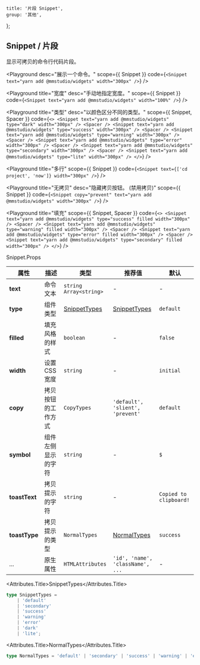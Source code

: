 
	title: '片段 Snippet',
	group: '其他',
};

## Snippet / 片段

显示可拷贝的命令行代码片段。

<Playground
	desc="展示一个命令。"
	scope={{ Snippet }}
	code={`
<Snippet text="yarn add @mmstudio/widgets" width="300px" />
`}
/>

<Playground
	title="宽度"
	desc="手动地指定宽度。"
	scope={{ Snippet }}
	code={`
<Snippet text="yarn add @mmstudio/widgets" width="100%" />
`}
/>

<Playground
	title="类型"
	desc="以颜色区分不同的类型。"
	scope={{ Snippet, Spacer }}
	code={`
<>
  <Snippet text="yarn add @mmstudio/widgets" type="dark" width="300px" />
  <Spacer />
  <Snippet text="yarn add @mmstudio/widgets" type="success" width="300px" />
  <Spacer />
  <Snippet text="yarn add @mmstudio/widgets" type="warning" width="300px" />
  <Spacer />
  <Snippet text="yarn add @mmstudio/widgets" type="error" width="300px" />
  <Spacer />
  <Snippet text="yarn add @mmstudio/widgets" type="secondary" width="300px" />
  <Spacer />
  <Snippet text="yarn add @mmstudio/widgets" type="lite" width="300px" />
</>
`}
/>

<Playground
	title="多行"
	scope={{ Snippet }}
	code={`
<Snippet text={['cd project', 'now']} width="300px" />
`}
/>

<Playground
	title="无拷贝"
	desc="隐藏拷贝按钮。 (禁用拷贝)"
	scope={{ Snippet }}
	code={`
<Snippet copy="prevent" text="yarn add @mmstudio/widgets" width="300px" />
`}
/>

<Playground
	title="填充"
	scope={{ Snippet, Spacer }}
	code={`
<>
  <Snippet text="yarn add @mmstudio/widgets" type="success" filled width="300px" />
  <Spacer />
  <Snippet text="yarn add @mmstudio/widgets" type="warning" filled width="300px" />
  <Spacer />
  <Snippet text="yarn add @mmstudio/widgets" type="error" filled width="300px" />
  <Spacer />
  <Snippet text="yarn add @mmstudio/widgets" type="secondary" filled width="300px" />
</>
`}
/>

<Attributes edit="/pages/zh-cn/components/snippet.mdx">
<Attributes.Title>Snippet.Props</Attributes.Title>

| 属性          | 描述               | 类型                          | 推荐值                           | 默认                   |
| ------------- | ------------------ | ----------------------------- | -------------------------------- | ---------------------- |
| **text**      | 命令文本           | `string` `Array<string>`      | -                                | -                      |
| **type**      | 组件类型           | [SnippetTypes](#snippettypes) | [SnippetTypes](#snippettypes)    | `default`              |
| **filled**    | 填充风格的样式     | `boolean`                     | -                                | `false`                |
| **width**     | 设置 CSS 宽度      | `string`                      | -                                | `initial`              |
| **copy**      | 拷贝按钮的工作方式 | `CopyTypes`                   | `'default', 'slient', 'prevent'` | `default`              |
| **symbol**    | 组件左侧显示的字符 | `string`                      | -                                | `$`                    |
| **toastText** | 拷贝提示的字符     | `string`                      | -                                | `Copied to clipboard!` |
| **toastType** | 拷贝提示的类型     | `NormalTypes`                 | [NormalTypes](#normaltypes)      | `success`              |
| ...           | 原生属性           | `HTMLAttributes`              | `'id', 'name', 'className', ...` | -                      |

<Attributes.Title>SnippetTypes</Attributes.Title>

```ts
type SnippetTypes =
	| 'default'
	| 'secondary'
	| 'success'
	| 'warning'
	| 'error'
	| 'dark'
	| 'lite';
```

<Attributes.Title>NormalTypes</Attributes.Title>

```ts
type NormalTypes = 'default' | 'secondary' | 'success' | 'warning' | 'error';
```

</Attributes>


